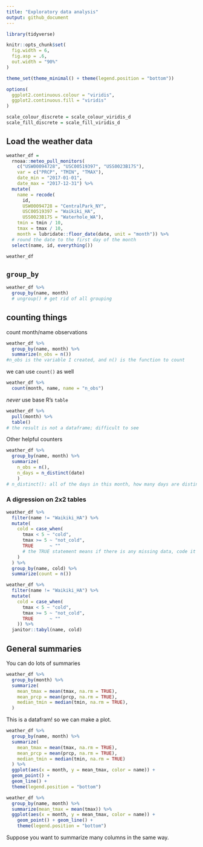 ```yaml
---
title: "Exploratory data analysis"
output: github_document
---
```


```r
library(tidyverse)

knitr::opts_chunk$set(
  fig.width = 6,
  fig.asp = .6,
  out.width = "90%"
)

theme_set(theme_minimal() + theme(legend.position = "bottom"))

options(
  ggplot2.continuous.colour = "viridis",
  ggplot2.continuous.fill = "viridis"
)

scale_colour_discrete = scale_colour_viridis_d
scale_fill_discrete = scale_fill_viridis_d
```

## Load the weather data

```r
weather_df = 
  rnoaa::meteo_pull_monitors(
    c("USW00094728", "USC00519397", "USS0023B17S"),
    var = c("PRCP", "TMIN", "TMAX"), 
    date_min = "2017-01-01",
    date_max = "2017-12-31") %>%
  mutate(
    name = recode(
      id, 
      USW00094728 = "CentralPark_NY", 
      USC00519397 = "Waikiki_HA",
      USS0023B17S = "Waterhole_WA"),
    tmin = tmin / 10,
    tmax = tmax / 10,
    month = lubridate::floor_date(date, unit = "month")) %>%
  # round the date to the first day of the month
  select(name, id, everything())

weather_df
```

## `group_by`

```r
weather_df %>% 
  group_by(name, month)
  # ungroup() # get rid of all grouping
```

## counting things

count month/name observations

```r
weather_df %>% 
  group_by(name, month) %>% 
  summarize(n_obs = n())
#n_obs is the variable I created, and n() is the function to count
```

we can use `count()` as well

```r
weather_df %>% 
  count(month, name, name = "n_obs")
```

*never* use base R's `table`

```r
weather_df %>% 
  pull(month) %>% 
  table()
# the result is not a dataframe; difficult to see
```

Other helpful counters

```r
weather_df %>% 
  group_by(name, month) %>% 
  summarize(
    n_obs = n(),
    n_days = n_distinct(date)
    )
# n_distinct(): all of the days in this month, how many days are distinct?
```

### A digression on 2x2 tables

```r
weather_df %>% 
  filter(name != "Waikiki_HA") %>% 
  mutate(
    cold = case_when(
      tmax < 5 ~ "cold",
      tmax >= 5 ~ "not_cold",
      TRUE      ~ ""
      # the TRUE statement means if there is any missing data, code it as ""
    )
  ) %>% 
  group_by(name, cold) %>% 
  summarize(count = n())
```

```r
weather_df %>% 
  filter(name != "Waikiki_HA") %>% 
  mutate(
    cold = case_when(
      tmax < 5 ~ "cold",
      tmax >= 5 ~ "not_cold",
      TRUE      ~ ""
    )) %>% 
  janitor::tabyl(name, cold)
```

## General summaries

You can do lots of summaries

```r
weather_df %>% 
  group_by(month) %>% 
  summarize(
    mean_tmax = mean(tmax, na.rm = TRUE),
    mean_prcp = mean(prcp, na.rm = TRUE),
    median_tmin = median(tmin, na.rm = TRUE),
  )
```

This is a datafram! so we can make a plot.
```r
weather_df %>% 
  group_by(name, month) %>% 
  summarize(
    mean_tmax = mean(tmax, na.rm = TRUE),
    mean_prcp = mean(prcp, na.rm = TRUE),
    median_tmin = median(tmin, na.rm = TRUE)
  ) %>% 
  ggplot(aes(x = month, y = mean_tmax, color = name)) +
  geom_point() +
  geom_line() +
  theme(legend.position = "bottom")

weather_df %>%
  group_by(name, month) %>%
  summarize(mean_tmax = mean(tmax)) %>%
  ggplot(aes(x = month, y = mean_tmax, color = name)) + 
    geom_point() + geom_line() + 
    theme(legend.position = "bottom")
```

Suppose you want to summarize many columns in the same way.


